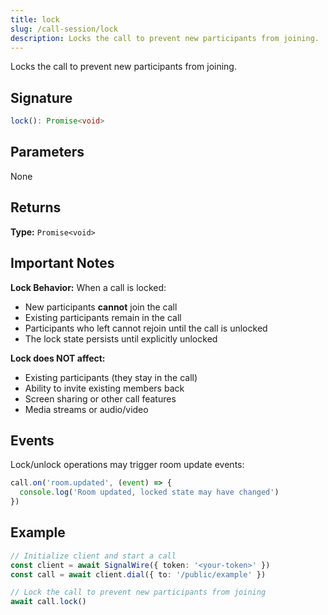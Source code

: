 ```yaml
---
title: lock
slug: /call-session/lock
description: Locks the call to prevent new participants from joining.
---
```


Locks the call to prevent new participants from joining.

## Signature

```typescript
lock(): Promise<void>
```

## Parameters

None

## Returns

**Type:** `Promise<void>`

## Important Notes

**Lock Behavior:** When a call is locked:
- New participants **cannot** join the call
- Existing participants remain in the call
- Participants who left cannot rejoin until the call is unlocked
- The lock state persists until explicitly unlocked

**Lock does NOT affect:**
- Existing participants (they stay in the call)
- Ability to invite existing members back
- Screen sharing or other call features
- Media streams or audio/video

## Events

Lock/unlock operations may trigger room update events:

```typescript
call.on('room.updated', (event) => {
  console.log('Room updated, locked state may have changed')
})
```

## Example

```typescript
// Initialize client and start a call
const client = await SignalWire({ token: '<your-token>' })
const call = await client.dial({ to: '/public/example' })

// Lock the call to prevent new participants from joining
await call.lock()
```
